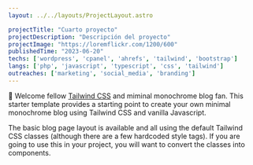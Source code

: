 ```yaml
---
layout: ../../layouts/ProjectLayout.astro

projectTitle: "Cuarto proyecto"
projectDescription: "Descripción del proyecto"
projectImage: "https://loremflickr.com/1200/600"
publishedTime: "2023-06-20"
techs: ['wordpress', 'cpanel', 'ahrefs', 'tailwind', 'bootstrap']
langs: ['php', 'javascript', 'typescript', 'css', 'tailwind']
outreaches: ['marketing', 'social_media', 'branding']
---
```


👋 Welcome fellow [Tailwind CSS](https://www.tailwindcss.com) and miminal monochrome blog fan. This starter template provides a starting point to create your own minimal monochrome blog using Tailwind CSS and vanilla Javascript.

The basic blog page layout is available and all using the default Tailwind CSS classes (although there are a few hardcoded style tags). If you are going to use this in your project, you will want to convert the classes into components.